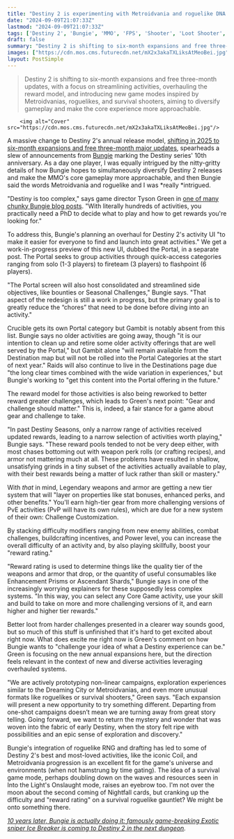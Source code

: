 ```yaml
---
title: "Destiny 2 is experimenting with Metroidvania and roguelike DNA as Bungie admits 'Destiny is too complex' and 'you practically need a PhD to decide what to play'"
date: "2024-09-09T21:07:33Z"
lastmod: "2024-09-09T21:07:33Z"
tags: ['Destiny 2', 'Bungie', 'MMO', 'FPS', 'Shooter', 'Loot Shooter', 'Metroidvania', 'Roguelike', 'Survival']
draft: false
summary: "Destiny 2 is shifting to six-month expansions and free three-month updates, with a focus on streamlining activities, overhauling the reward model, and introducing new game modes inspired by Metroidvanias, roguelikes, and survival shooters, aiming to diversify gameplay and make the core experience more approachable."
images: ["https://cdn.mos.cms.futurecdn.net/mX2x3akaTXLiksAtMeoBei.jpg"]
layout: PostSimple
---
```

> Destiny 2 is shifting to six-month expansions and free three-month updates, with a focus on streamlining activities, overhauling the reward model, and introducing new game modes inspired by Metroidvanias, roguelikes, and survival shooters, aiming to diversify gameplay and make the core experience more approachable.


        <img alt="Cover" src="https://cdn.mos.cms.futurecdn.net/mX2x3akaTXLiksAtMeoBei.jpg"/>
        
A massive change to Destiny 2's annual release model, [<u>shifting in 2025 to six-month expansions and free three-month major updates</u>](https://www.gamesradar.com/games/destiny/bungie-confirms-destiny-2-is-done-with-annual-expansions-and-episodes-now-the-mmo-will-get-2-medium-sized-expansions-plus-4-free-updates-a-year/), spearheads a slew of announcements from [Bungie](https://www.gamesradar.com/tag/bungie/) marking the Destiny series' 10th anniversary. As a day one player, I was equally intrigued by the nitty-gritty details of how Bungie hopes to simultaneously diversify Destiny 2 releases and make the MMO's core gameplay more approachable, and then Bungie said the words Metroidvania and roguelike and I was *really *intrigued. 

"Destiny is too complex," says game director Tyson Green in [one of many chunky Bungie blog posts](https://www.bungie.net/7/en/News/article/new_frontiers). "With literally hundreds of activities, you practically need a PhD to decide what to play and how to get rewards you're looking for."

To address this, Bungie's planning an overhaul for Destiny 2's activity UI "to make it easier for everyone to find and launch into great activities." We get a work-in-progress preview of this new UI, dubbed the Portal, in a separate post. The Portal seeks to group activities through quick-access categories ranging from solo (1-3 players) to fireteam (3 players) to flashpoint (6 players). 

"The Portal screen will also host consolidated and streamlined side objectives, like bounties or Seasonal Challenges," Bungie says. "That aspect of the redesign is still a work in progress, but the primary goal is to greatly reduce the “chores” that need to be done before diving into an activity." 



Crucible gets its own Portal category but Gambit is notably absent from this list. Bungie says no older activities are going away, though "it is our intention to clean up and retire some older activity offerings that are well served by the Portal," but Gambit alone "will remain available from the Destination map but will not be rolled into the Portal Categories at the start of next year." Raids will also continue to live in the Destinations page due "the long clear times combined with the wide variation in experiences," but Bungie's working to "get this content into the Portal offering in the future." 

The reward model for those activities is also being reworked to better reward greater challenges, which leads to Green's next point: "Gear and challenge should matter." This is, indeed, a fair stance for a game about gear and challenge to take. 

"In past Destiny Seasons, only a narrow range of activities received updated rewards, leading to a narrow selection of activities worth playing," Bungie says. "These reward pools tended to not be very deep either, with most chases bottoming out with weapon perk rolls (or crafting recipes), and armor not mattering much at all. These problems have resulted in shallow, unsatisfying grinds in a tiny subset of the activities actually available to play, with their best rewards being a matter of luck rather than skill or mastery." 



With *that* in mind, Legendary weapons and armor are getting a new tier system that will "layer on properties like stat bonuses, enhanced perks, and other benefits." You'll earn high-tier gear from more challenging versions of PvE activities (PvP will have its own rules), which are due for a new system of their own: Challenge Customization. 

By stacking difficulty modifiers ranging from new enemy abilities, combat challenges, buildcrafting incentives, and Power level, you can increase the overall difficulty of an activity and, by also playing skillfully, boost your "reward rating." 

"Reward rating is used to determine things like the quality tier of the weapons and armor that drop, or the quantity of useful consumables like Enhancement Prisms or Ascendant Shards," Bungie says in one of the increasingly worrying explainers for these supposedly less complex systems. "In this way, you can select any Core Game activity, use your skill and build to take on more and more challenging versions of it, and earn higher and higher tier rewards." 

Better loot from harder challenges presented in a clearer way sounds good, but so much of this stuff is unfinished that it's hard to get excited about right now. What does excite me right now is Green's comment on how Bungie wants to "challenge your idea of what a Destiny experience can be." Green is focusing on the new annual expansions here, but the direction feels relevant in the context of new and diverse activities leveraging overhauled systems.  



"We are actively prototyping non-linear campaigns, exploration experiences similar to the Dreaming City or Metroidvanias, and even more unusual formats like roguelikes or survival shooters," Green says. "Each expansion will present a new opportunity to try something different. Departing from one-shot campaigns doesn’t mean we are turning away from great story telling. Going forward, we want to return the mystery and wonder that was woven into the fabric of early Destiny, when the story felt ripe with possibilities and an epic sense of exploration and discovery." 

Bungie's integration of roguelike RNG and drafting has led to some of Destiny 2's best and most-loved activities, like the iconic Coil, and Metroidvania progression is an excellent fit for the game's universe and environments (when not hamstrung by time gating). The idea of a survival game mode, perhaps doubling down on the waves and resources seen in Into the Light's Onslaught mode, raises an eyebrow too. I'm not over the moon about the second coming of Nightfall cards, but cranking up the difficulty and "reward rating" on a survival roguelike gauntlet? We might be onto something there. 

[<u><em>10 years later, Bungie is actually doing it: famously game-breaking Exotic sniper Ice Breaker is coming to Destiny 2 in the next dungeon</em></u>](https://www.gamesradar.com/games/destiny/10-years-later-bungie-is-actually-doing-it-famously-game-breaking-exotic-sniper-ice-breaker-is-coming-to-destiny-2-in-the-next-dungeon/)*.*
        